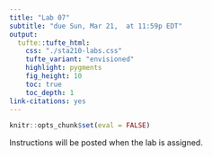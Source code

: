 ```yaml
---
title: "Lab 07" 
subtitle: "due Sun, Mar 21,  at 11:59p EDT"
output: 
  tufte::tufte_html:
    css: "./sta210-labs.css"
    tufte_variant: "envisioned"
    highlight: pygments
    fig_height: 10
    toc: true
    toc_depth: 1
link-citations: yes
---
```


```r
knitr::opts_chunk$set(eval = FALSE)
```

Instructions will be posted when the lab is assigned. 

<!--
In this lab, you will use multiple linear regression to understand variability in the price of houses in King County, WA. 

# Learning goals

By the end of the lab you will be able to...

- Wrangle data and create new variables
- Fit a multiple linear regression model including quantitative and categorical predictors
- Interpret coefficients for models with a log-transformed response variable

# Getting started

## Clone assignment repo + start new project

A repository has already been created for you and your teammates. Everyone in your team has access to the same repo.

- Go to [course organization](https://www.github.com/sta210-sp21) on GitHub.

- In addition to your private individual repositories, you should now see a repo named **lab-06-**. Go to that repository.
  
- Each person on the team should clone the repository and open a new project in RStudio.

## Workflow: Using git and GitHub as a team

Now that you have had some experience collaborating as a team on GitHub, it will be up to your team to decide who types the responses to each question. Every team member should contribute to the discussion about each lab exercise even if they are not the one typing the team's responses. 

**Every team member should have at least one meaningful commit to the repo on GitHub.**

## Password caching

If you would like your git password cached for a week for this project, type the following in the **Terminal** in RStudio:

```bash
git config --global credential.helper 'cache --timeout 604800'
```

# Packages + data

## Packages

We will use the following packages in today's lab. Feel free to add any other packages as needed.

```r
library(tidyverse)
library(broom)
library(knitr)
```

## Data 

The data for today's lab contains the price and other characteristics of over 20,000 houses sold in King County, Washington (the county that includes Seattle). The data set includes the following variables:

- `price`: selling price of the house in US dollars
- `date`: date house was sold, measured in days since January 1, 2014
- `bedrooms`: number of bedrooms
- `bathrooms`: number of bathrooms
- `sqft`: interior square footage
- `floors`: number of floors
- `waterfront`: 1 if the house has a view of the waterfront, 0 otherwise
- `yr_built`: year the house was built
- `yr_renovated`: 0 if the house was never renovated, the year the house was renovated if else


```r
houses <- read_csv("data/KingCountyHouses.csv") %>%
  mutate(waterfront = as.factor(waterfront))
```

# Exercises 

1. Create a data visualization and calculate summary statistics to describe the distribution of `bedrooms`. Is this distribution what you expected? Briefly explain why or why not. 

1. We'll limit the scope of the analysis to houses with 1 to 4 bedrooms. Filter the data set to only include these observations. Then, calculate the mean and standard deviation of `bedrooms` in the updated data. Display the results using 3 digits.

**We will use this data set for the remainder of the lab.**

1. Visualize the distribution of `price` using a different type of visualization than used in Exercise 1. Then use the visualization and appropriate summary statistics to describe the distribution.

1. We need to do a little more data wrangling before fitting the model. 
    
  - Create a new variable to aggregate `floors` into the following levels: 

    "one-story" if 1 $\leq$ `floors` $<$ 2

    "two-story" if  2 $\leq$ `floors` $<$ 3

    "three-story' if 3 $\leq$ `floors` 
    
  - Create a new indicator variable that takes values "1" if a house has been renovated and "0" otherwise. 
  
You'll use these variables instead of `floors` and `yr_renovated` in the analysis.

1. Fit the full regression model using the characteristics in the data set to help explain variability in the price of houses in King County. Display the model using 3 digits for the numeric values. 

1. Now let's check the model conditions. For each condition, state whether it is satisfied and briefly explain using any relevant plots or summary statistics. 

1. We want to refit the model using `log(price)`, the log-transformed price, as the response variable. Briefly explain why we might want to refit the model with the new response variable. 

1. Refit the model with `log(price)` as the response variable. Display the model using 5 digits for the numeric values. 

1. Interpret the following effects in terms of (1) the change in the log(price) and (2) the change in the price of houses in King County: 

    - when the house was built
    - whether the house is on the waterfront

1. Based on the model, how do you expect the price to differ for a one-story house that is 1500 square feet compared to a two-story house that is 2000 square feet?  Assume all other characteristics are the same for the two houses. *The response should be in terms of price, not log(price)*.

# Submission

**One team member:** Upload the team's PDF to Gradescope. Be sure to include every team member's name in the Gradescope submission Associate the "Overall" graded section with the first page of your PDF, and mark where each answer is to the exercises. If any answer spans multiple pages, then mark all pages.

There should only be <u>one</u> submission per team on Gradescope.

**Note that your submission on Gradescope should be identical to the PDF that is rendered when we knit the Rmd file in your repo.** 


## Acknowledgements

The data used in this lab is from [https://github.com/proback/BYSH](https://github.com/proback/BYSH).
-->

